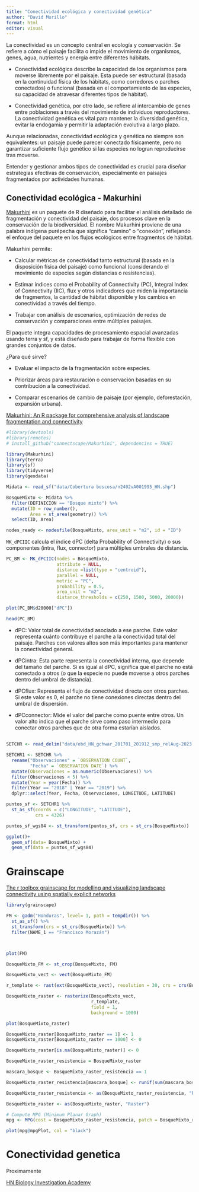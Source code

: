 ---
title: "Conectividad ecológica y conectividad genética"
author: "David Murillo"
format: html
editor: visual
---

La conectividad es un concepto central en ecología y conservación. Se refiere a cómo el paisaje facilita o impide el movimiento de organismos, genes, agua, nutrientes y energía entre diferentes hábitats.

-   Conectividad ecológica describe la capacidad de los organismos para moverse libremente por el paisaje. Esta puede ser estructural (basada en la continuidad física de los hábitats, como corredores o parches conectados) o funcional (basada en el comportamiento de las especies, su capacidad de atravesar diferentes tipos de hábitat).

-   Conectividad genética, por otro lado, se refiere al intercambio de genes entre poblaciones a través del movimiento de individuos reproductores. La conectividad genética es vital para mantener la diversidad genética, evitar la endogamia y permitir la adaptación evolutiva a largo plazo.

Aunque relacionadas, conectividad ecológica y genética no siempre son equivalentes: un paisaje puede parecer conectado físicamente, pero no garantizar suficiente flujo genético si las especies no logran reproducirse tras moverse.

Entender y gestionar ambos tipos de conectividad es crucial para diseñar estrategias efectivas de conservación, especialmente en paisajes fragmentados por actividades humanas.

::: panel.tabset

## Conectividad ecológica - Makurhini

[Makurhini](https://connectscape.github.io/Makurhini/) es un paquete de R diseñado para facilitar el análisis detallado de fragmentación y conectividad del paisaje, dos procesos clave en la conservación de la biodiversidad. El nombre Makurhini proviene de una palabra indígena purépecha que significa "camino" o "conexión", reflejando el enfoque del paquete en los flujos ecológicos entre fragmentos de hábitat.

Makurhini permite:

-   Calcular métricas de conectividad tanto estructural (basada en la disposición física del paisaje) como funcional (considerando el movimiento de especies según distancias o resistencias).

-   Estimar índices como el Probability of Connectivity (PC), Integral Index of Connectivity (IIC), flux y otros indicadores que miden la importancia de fragmentos, la cantidad de hábitat disponible y los cambios en conectividad a través del tiempo.

-   Trabajar con análisis de escenarios, optimización de redes de conservación y comparaciones entre múltiples paisajes.

El paquete integra capacidades de procesamiento espacial avanzadas usando terra y sf, y está diseñado para trabajar de forma flexible con grandes conjuntos de datos.

¿Para qué sirve?

-   Evaluar el impacto de la fragmentación sobre especies.

-   Priorizar áreas para restauración o conservación basadas en su contribución a la conectividad.

-   Comparar escenarios de cambio de paisaje (por ejemplo, deforestación, expansión urbana).

[Makurhini: An R package for comprehensive analysis of landscape fragmentation and connectivity](https://doi.org/10.21203/rs.3.rs-6398746/v1)

```{r, warning=FALSE, message=FALSE}
#library(devtools)
#library(remotes)
# install_github("connectscape/Makurhini", dependencies = TRUE)

library(Makurhini)
library(terra)
library(sf)
library(tidyverse)
library(geodata)

```

```{r}
Midata <- read_sf("data/Cobertura boscosa/n2402vA001995_HN.shp")

BosqueMixto <- Midata %>% 
  filter(DEFINICION == "Bosque mixto") %>%
  mutate(ID = row_number(), 
         Area = st_area(geometry)) %>% 
  select(ID, Area)

nodes_ready <- nodesfile(BosqueMixto, area_unit = "m2", id = "ID")
```

`MK_dPCIIC` calcula el índice dPC (delta Probability of Connectivity) o sus componentes (intra, flux, connector) para múltiples umbrales de distancia.

```{r}

PC_BM <- MK_dPCIIC(nodes = BosqueMixto, 
                   attribute = NULL, 
                   distance =list(type = "centroid"),
                   parallel = NULL, 
                   metric = "PC", 
                   probability = 0.5, 
                   area_unit = "m2",
                   distance_thresholds = c(250, 1500, 5000, 20000))

plot(PC_BM$d20000["dPC"])
```

```{r}
head(PC_BM)
```

-   dPC: Valor total de conectividad asociado a ese parche. Este valor representa cuánto contribuye el parche a la conectividad total del paisaje. Parches con valores altos son más importantes para mantener la conectividad general.

-   dPCintra: Esta parte representa la conectividad interna, que depende del tamaño del parche. Si es igual al dPC, significa que el parche no está conectado a otros (o que la especie no puede moverse a otros parches dentro del umbral de distancia).

-   dPCflux: Representa el flujo de conectividad directa con otros parches. Si este valor es 0, el parche no tiene conexiones directas dentro del umbral de dispersión.

-   dPCconnector: Mide el valor del parche como puente entre otros. Un valor alto indica que el parche sirve como paso intermedio para conectar otros parches que de otra forma estarían aislados.

##

```{r, warning=FALSE, message=FALSE}
SETCHR <- read_delim("data/ebd_HN_gchwar_201701_201912_smp_relAug-2023.txt")

SETCHR1 <- SETCHR %>%
  rename("Observaciones" = `OBSERVATION COUNT`,
         "Fecha" = `OBSERVATION DATE`) %>% 
  mutate(Observaciones = as.numeric(Observaciones)) %>% 
  filter(Observaciones < 5) %>%
  mutate(Year = year(Fecha)) %>% 
  filter(Year == "2018" | Year == "2019") %>% 
  dplyr::select(Year, Fecha, Observaciones, LONGITUDE, LATITUDE)

puntos_sf <- SETCHR1 %>% 
  st_as_sf(coords = c("LONGITUDE", "LATITUDE"),
           crs = 4326)

puntos_sf_wgs84 <- st_transform(puntos_sf, crs = st_crs(BosqueMixto))
```


```{r}
ggplot()+
  geom_sf(data= BosqueMixto) +
  geom_sf(data = puntos_sf_wgs84)
```


# Grainscape

[The r toolbox grainscape for modelling and visualizing landscape connectivity using spatially explicit networks](https://doi.org/10.1111/2041-210X.13350)

```{r}
library(grainscape)
```


```{r}
FM <- gadm("Honduras", level= 1, path = tempdir()) %>% 
  st_as_sf() %>% 
  st_transform(crs = st_crs(BosqueMixto)) %>% 
  filter(NAME_1 == "Francisco Morazán")



plot(FM)

BosqueMixto_FM <- st_crop(BosqueMixto, FM)

BosqueMixto_vect <- vect(BosqueMixto_FM)

r_template <- rast(ext(BosqueMixto_vect), resolution = 30, crs = crs(BosqueMixto_vect))

BosqueMixto_raster <- rasterize(BosqueMixto_vect, 
                                r_template, 
                                field = 1, 
                                background = 1000)

plot(BosqueMixto_raster)

```

```{r}

BosqueMixto_raster[BosqueMixto_raster == 1] <- 1   
BosqueMixto_raster[BosqueMixto_raster == 1000] <- 0  

BosqueMixto_raster[is.na(BosqueMixto_raster)] <- 0
```

```{r}
BosqueMixto_raster_resistencia = BosqueMixto_raster

mascara_bosque <- BosqueMixto_raster_resistencia == 1

BosqueMixto_raster_resistencia[mascara_bosque] <- runif(sum(mascara_bosque[], na.rm = TRUE), min = 0.5, max = 1.5)
```


```{r}

BosqueMixto_raster_resistencia <- as(BosqueMixto_raster_resistencia, "Raster")

BosqueMixto_raster <- as(BosqueMixto_raster, "Raster")

# Compute MPG (Minimum Planar Graph)
mpg <- MPG(cost = BosqueMixto_raster_resistencia, patch = BosqueMixto_raster)

```

```{r}
plot(mpg@mpgPlot, col = "black")
```



# Conectividad genetica

Proximamente

:::

[HN Biology Investigation Academy](HN%20Cursos%20publicidad/HN%20Biology%20Inv%20large.jpg)
